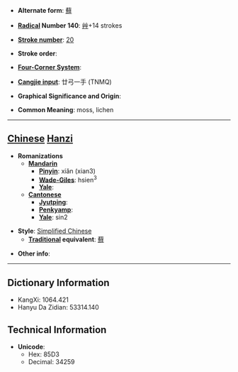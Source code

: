 * '''Alternate form''': [[蘚]]

* '''[[Wiktionary:Chinese radical index| Radical]] Number 140''': [[Wiktionary:Chinese radical index 艸|艸]]+14 strokes

* '''[[Wiktionary:Chinese total strokes index|Stroke number]]''': [[Wiktionary:Chinese total strokes index 20|20]]

* '''Stroke order''': 

* '''[[Wiktionary:Chinese four corner index|Four-Corner System]]''': 

* '''[[Wiktionary:Chinese Cangjie index|Cangjie input]]''': 廿弓一手 (TNMQ)

* '''Graphical Significance and Origin''': 

* '''Common Meaning''': moss, lichen

----

== [[Chinese]] [[Hanzi]] ==

* '''Romanizations'''
** '''[[Mandarin]]'''
*** '''[[Pinyin]]''': xiǎn (xian3)
*** '''[[Wade-Giles]]''': hsien<sup>3</sup>
*** '''[[Yale]]''': 
** '''[[Cantonese]]'''
*** '''[[Jyutping]]''':
*** '''[[Penkyamp]]''': 
*** '''[[Yale]]''': sin2

* '''Style''': [[Simplified Chinese]] 
** '''[[Traditional Chinese|Traditional]] equivalent''': [[蘚]]

* '''Other info''': 

----

== Dictionary Information ==

* KangXi: 1064.421
* Hanyu Da Zidian: 53314.140

== Technical Information ==

* '''Unicode''':
** Hex: 85D3
** Decimal: 34259